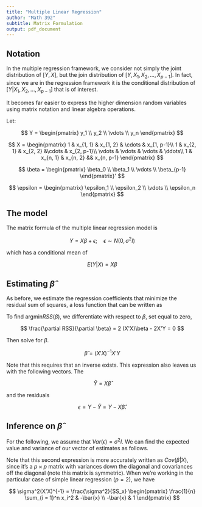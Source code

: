 ```yaml
---
title: "Multiple Linear Regression"
author: "Math 392"
subtitle: Matrix Formulation
output: pdf_document
---
```

<!-- # Least Squares Regression -->

<!-- Continued from notes... -->

<!-- From the warm-up: -->

<!-- Define the regression $Y_i = \beta_0 + \beta_1 x_i + \epsilon_i$; \quad $\epsilon_i$ is a random variable with $E(\epsilon_i) = 0$ and $Var(\epsilon_i) = \sigma^2$. The least squares estimate of $\beta_1$ is -->

<!-- $$ -->
<!-- \hat{\beta}_1 = \frac{\sum_{i = 1}^n (x_i - \bar{x})(y_i - \bar{y})}{\sum_{i = 1}^n (x_i - \bar{x})^2} -->
<!-- $$ -->

<!-- Assuming the independence of the $y_i$, find $Var(\hat{\beta_1})$. -->

<!-- * * * -->

<!-- The only random variables present in the equation of our estimator are the $y_i$ and $y$. In the regression setting, we condition of the values of the $x_i$, therefore they and their mean are constants that we'll be able to pull out as do the calculation. We know all of the $y_i$ will have the same variance, $\sigma^2/n$. -->


## Notation

In the multiple regression framework, we consider not simply the joint distribution of $[Y, X]$, but the join distribution of $[Y, X_1, X_2, \ldots, X_{p-1}]$. In fact, since we are in the regression framework it is the conditional distribution of $[Y | X_1, X_2, \ldots, X_{p-1}]$ that is of interest.

It becomes far easier to express the higher dimension random variables using matrix notation and linear algebra operations.

Let:

$$
Y = 
 \begin{pmatrix}
  y_1 \\
  y_2 \\
  \vdots \\
  y_n
 \end{pmatrix}
$$

$$
X = 
 \begin{pmatrix}
  1 & x_{1, 1}  & x_{1, 2} & \cdots & x_{1, p-1}\\
  1 & x_{2, 1}  & x_{2, 2} &\cdots & x_{2, p-1}\\
  \vdots & \vdots & \vdots & \ddots\\
  1 & x_{n, 1}  & x_{n, 2} && x_{n, p-1}
 \end{pmatrix}
$$

$$
\beta = 
 \begin{pmatrix}
  \beta_0 \\
  \beta_1 \\
  \vdots \\
  \beta_{p-1}
 \end{pmatrix}'
$$

$$
\epsilon = 
 \begin{pmatrix}
  \epsilon_1 \\
  \epsilon_2 \\
  \vdots \\
  \epsilon_n
 \end{pmatrix}
$$

## The model

The matrix formula of the multiple linear regression model is

$$
Y = X\beta + \epsilon; \quad \epsilon \sim N(0, \sigma^2 I)
$$

which has a conditional mean of

$$
E(Y|X) = X\beta
$$

## Estimating $\hat{\beta}$

As before, we estimate the regression coefficients that minimize the residual sum of squares, a loss function that can be written as

\begin{align}
RSS(\beta) &= (Y - X\beta)'(Y - X\beta) \\
&= Y'Y + (X\beta)'X\beta - Y'X\beta - (X\beta)'Y \\
&= Y'Y + \beta'(X'X)\beta - 2\beta'X'Y.
\end{align}

To find  $\textrm{argmin}RSS(\beta)$, we differentiate with respect to $\beta$, set equal to zero,

$$
\frac{\partial RSS}{\partial \beta} = 2 (X'X)\beta - 2X'Y = 0
$$

Then solve for $\beta$.

$$
\hat{\beta} = (X'X)^{-1}X'Y
$$

Note that this requires that an inverse exists. This expression also leaves us with the following vectors. The \emph{fitted values}

$$
\hat{Y} = X\hat{\beta}
$$

and the residuals

$$
\epsilon = Y - \hat{Y} = Y - X\hat{\beta}.
$$

## Inference on $\hat{\beta}$

For the following, we assume that $Var(\epsilon) = \sigma^2 I$. We can find the expected value and variance of our vector of estimates as follows.

\begin{align}
E(\hat{\beta} | X) &= E((X'X)^{-1}X'Y | X) \\
&= (X'X)^{-1}X'E(Y|X) \\
&= (X'X)^{-1}(X'X)\beta \\
&= \beta
\end{align}

\begin{align}
Var(\hat{\beta} | X) &= Var((X'X)^{-1}X'Y | X) \\
&= (X'X)^{-1}X'Var(Y|X)X(X'X)^{-1} \\
&= (X'X)^{-1}X'\sigma^2 I X(X'X)^{-1} \\
&= \sigma^2 (X'X)^{-1}
\end{align}

Note that this second expression is more accurately written as $Cov(\hat{\beta}|X)$, since it's a $p \times p$ matrix with variances down the diagonal and covariances off the diagonal (note this matrix is symmetric). When we're working in the particular case of simple linear regression ($p = 2$), we have

$$
\sigma^2(X'X)^{-1} = \frac{\sigma^2}{SS_x}
\begin{pmatrix}
\frac{1}{n} \sum_{i = 1}^n x_i^2 & -\bar{x} \\
-\bar{x} & 1
\end{pmatrix}
$$